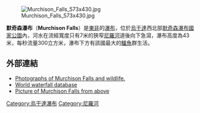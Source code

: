 [[Image:Murchison_Falls_573x430.jpg|thumb]]

'''默奇森瀑布'''（'''Murchison Falls'''）是[[東非|東非]]的[[瀑布|瀑布]]，位於[[烏干達|烏干達]]西北部[[默奇森瀑布國家公園|默奇森瀑布國家公園]]內，河水在流經寬度只有7米的狹窄[[尼羅河|尼羅河]]道後向下急瀉，瀑布高度為43米，每秒流量300立方米，瀑布下方有該國最大的[[鱷魚|鱷魚]]群生活。

==外部連結==
*[http://www.galenfrysinger.com/murchison_fall_national_park.htm  Photographs of Murchison Falls and wildlife.]{{Wayback|url=http://www.galenfrysinger.com/murchison_fall_national_park.htm |date=20090714111053 }}
*[https://web.archive.org/web/20110712043641/http://www.world-waterfalls.com/  World waterfall database]
*[http://img-fotki.yandex.ru/get/5004/zavar-vera.2e/0_575f7_4b3b10aa_orig Picture of Murchison Falls from above] {{Wayback|url=http://img-fotki.yandex.ru/get/5004/zavar-vera.2e/0_575f7_4b3b10aa_orig |date=20160303212916 }}

{{DEFAULTSORT:Murchison}}
[[Category:烏干達瀑布|Category:烏干達瀑布]]
[[Category:尼羅河|Category:尼羅河]]

{{Uganda-stub}}